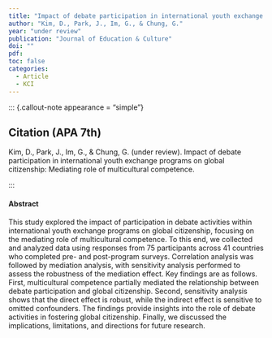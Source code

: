 ```yaml
---
title: "Impact of debate participation in international youth exchange programs on global citizenship: Mediating role of multicultural competence"
author: "Kim, D., Park, J., Im, G., & Chung, G."
year: "under review"
publication: "Journal of Education & Culture"
doi: ""
pdf: 
toc: false
categories:
  - Article
  - KCI
---
```


::: {.callout-note appearance = "simple"}

## Citation (APA 7th)

Kim, D., Park, J., Im, G., & Chung, G. (under review). Impact of debate participation in international youth exchange programs on global citizenship: Mediating role of multicultural competence.

:::

#### Abstract

This study explored the impact of participation in debate activities within international youth exchange programs on global citizenship, focusing on the mediating role of multicultural competence. To this end, we collected and analyzed data using responses from 75 participants across 41 countries who completed pre- and post-program surveys. Correlation analysis was followed by mediation analysis, with sensitivity analysis performed to assess the robustness of the mediation effect. Key findings are as follows. First, multicultural competence partially mediated the relationship between debate participation and global citizenship. Second, sensitivity analysis shows that the direct effect is robust, while the indirect effect is sensitive to omitted confounders. The findings provide insights into the role of debate activities in fostering global citizenship. Finally, we discussed the implications, limitations, and directions for future research.
